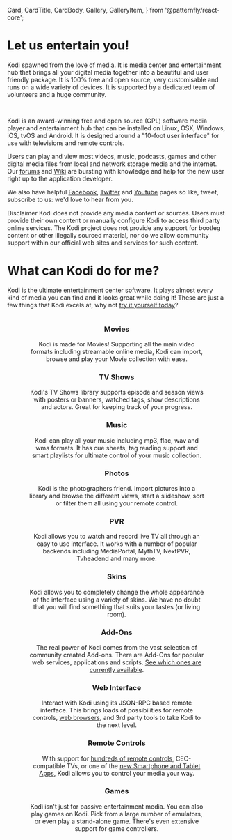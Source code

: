   Card,
  CardTitle,
  CardBody,
  Gallery,
  GalleryItem,
 } from '@patternfly/react-core';

<MetadataHeader title="About" />


# Let us entertain you!

Kodi spawned from the love of media. It is media center and entertainment hub that brings all your digital media together into a beautiful and user friendly package. It is 100% free and open source, very customisable and runs on a wide variety of devices. It is supported by a dedicated team of volunteers and a huge community.

<div align="center" style="width: 80%; margin-left: 10%; margin-right: 10%; padding-bottom: 15px">
  <img alt="" src="/images/about--devices.jpg" />
</div>

Kodi is an award-winning free and open source (GPL) software media player and entertainment hub that can be installed on Linux, OSX, Windows, iOS, tvOS and Android. It is designed around a "10-foot user interface" for use with televisions and remote controls.

Users can play and view most videos, music, podcasts, games and other digital media files from local and network storage media and the internet. Our [forums](https://forum.kodi.tv/) and [Wiki](https://kodi.wiki/view/Main_Page) are bursting with knowledge and help for the new user right up to the application developer.

We also have helpful [Facebook](https://www.facebook.com/XBMC), [Twitter](https://twitter.com/KodiTV) and [Youtube](http://www.youtube.com/teamxbmc) pages so like, tweet, subscribe to us: we'd love to hear from you.

<Card>
  <CardTitle>Disclaimer</CardTitle>
  <CardBody>Kodi does not provide any media content or sources. Users must provide their own content or manually configure Kodi to access third party online services. The Kodi project does not provide any support for bootleg content or other illegally sourced material, nor do we allow community support within our official web sites and services for such content.</CardBody>
</Card>

# What can Kodi do for me?

Kodi is the ultimate entertainment center software. It plays almost every kind of media you can find and it looks great while doing it! These are just a few things that Kodi excels at, why not [try it yourself today](/download)?

<div style="width: 80%; margin-left: 10%; padding-bottom: 10px">
<Gallery hasGutter>
   <GalleryItem>
    <div align="center">
      <img alt="" src="/images/about--movies.jpg" />
      <h3>Movies</h3>
      Kodi is made for Movies! Supporting all the main video formats including streamable online media, Kodi can import, browse and play your Movie collection with ease.
    </div>
  </GalleryItem>
  <GalleryItem>
    <div align="center">
      <img alt="" src="/images/about--tvshows.jpg" />
      <h3>TV Shows</h3>
      Kodi's TV Shows library supports episode and season views with posters or banners, watched tags, show descriptions and actors. Great for keeping track of your progress.
    </div>
  </GalleryItem>
  <GalleryItem>
    <div align="center">
      <img alt="" src="/images/about--music.png" />
      <h3>Music</h3>
      Kodi can play all your music including mp3, flac, wav and wma formats. It has cue sheets, tag reading support and smart playlists for ultimate control of your music collection.
    </div>
  </GalleryItem>
  <GalleryItem>
    <div align="center">
      <img alt="" src="/images/about--photos.png" />
      <h3>Photos</h3>
      Kodi is the photographers friend. Import pictures into a library and browse the different views, start a slideshow, sort or filter them all using your remote control.
    </div>
  </GalleryItem>
  <GalleryItem>
    <div align="center">
      <img alt="" src="/images/about--pvr.jpg" />
      <h3>PVR</h3>
      Kodi allows you to watch and record live TV all through an easy to use interface. It works with a number of popular backends including MediaPortal, MythTV, NextPVR, Tvheadend and many more.
    </div>
  </GalleryItem>
  <GalleryItem>
    <div align="center">
      <img alt="" src="/images/about--skins.jpg" />
      <h3>Skins</h3>
      Kodi allows you to completely change the whole appearance of the interface using a variety of skins. We have no doubt that you will find something that suits your tastes (or living room).
    </div>
  </GalleryItem>
  <GalleryItem>
    <div align="center">
      <img alt="" src="/images/about--addons.png" />
      <h3>Add-Ons</h3>
      The real power of Kodi comes from the vast selection of community created Add-ons. There are Add-Ons for popular web services, applications and scripts. <a href="/addons">See which ones are currently available</a>.
    </div>
  </GalleryItem>
  <GalleryItem>
    <div align="center">
      <img alt="" src="/images/about--webinterface.jpg" />
      <h3>Web Interface</h3>
      Interact with Kodi using its JSON-RPC based remote interface. This brings loads of possibilities for remote controls, <a href="/addons/category/web-interfaces">web browsers</a>, and 3rd party tools to take Kodi to the next level.
    </div>
  </GalleryItem>
  <GalleryItem>
    <div align="center">
      <img alt="" src="/images/about--remotes.jpg" />
      <h3>Remote Controls</h3>
      With support for <a href="http://kodi.wiki/view/Remote_controls">hundreds of remote controls</a>, CEC-compatible TVs, or one of the <a href="/about/software">new Smartphone and Tablet Apps</a>, Kodi allows you to control your media your way.
    </div>
  </GalleryItem>
  <GalleryItem>
    <div align="center">
      <img alt="" src="/images/about--games.jpg" />
      <h3>Games</h3>
      Kodi isn't just for passive entertainment media. You can also play games on Kodi.  Pick from a large number of emulators, or even play a stand-alone game.  There's even extensive support for game controllers.
    </div>
  </GalleryItem>
</Gallery>
</div>

